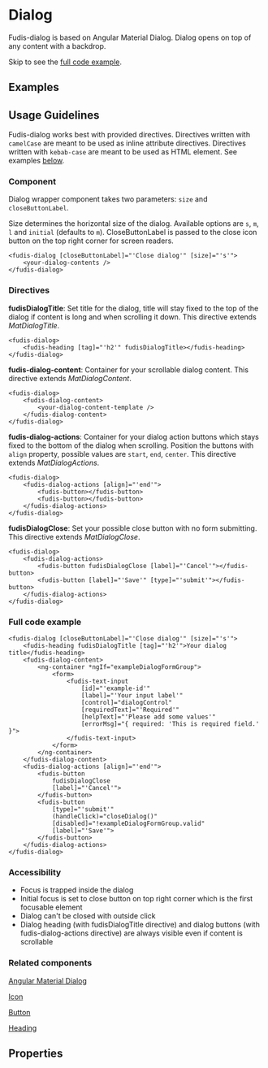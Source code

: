 
<Meta title="Button" component={DialogComponent} />

# Dialog

Fudis-dialog is based on Angular Material Dialog. Dialog opens on top of any content with a backdrop. 

Skip to see the [full code example](#full-code-example).

## Examples

<Canvas>
	<Story id="components-dialog--dialog"></Story>
</Canvas>

## Usage Guidelines

Fudis-dialog works best with provided directives.
Directives written with ``camelCase`` are meant to be used as inline attribute directives.
Directives written with ``kebab-case`` are meant to be used as HTML element. See examples [below](#directives).

### Component

Dialog wrapper component takes two parameters: ``size`` and ``closeButtonLabel``.

Size determines the horizontal size of the dialog. Available options are `s`, `m`, `l` and `initial` (defaults to `m`).
CloseButtonLabel is passed to the close icon button on the top right corner for screen readers.

```
<fudis-dialog [closeButtonLabel]="'Close dialog'" [size]="'s'">
	<your-dialog-contents />
</fudis-dialog>
```

### Directives

**fudisDialogTitle**: Set title for the dialog, title will stay fixed to the top of the dialog if content is long and when scrolling it down. 
This directive extends _MatDialogTitle_.

```
<fudis-dialog>
	<fudis-heading [tag]="'h2'" fudisDialogTitle></fudis-heading>
</fudis-dialog>
```

**fudis-dialog-content**: Container for your scrollable dialog content. This directive extends _MatDialogContent_.

```
<fudis-dialog>
	<fudis-dialog-content>
		<your-dialog-content-template />
	</fudis-dialog-content>
</fudis-dialog>
```

**fudis-dialog-actions**: Container for your dialog action buttons which stays fixed to the bottom of the dialog when scrolling. Position the buttons with `align` property, possible values are `start`, `end`, `center`. This directive extends _MatDialogActions_.

```
<fudis-dialog>
	<fudis-dialog-actions [align]="'end'">
		<fudis-button></fudis-button>
		<fudis-button></fudis-button>
	</fudis-dialog-actions>
</fudis-dialog>
```

**fudisDialogClose**: Set your possible close button with no form submitting. This directive extends _MatDialogClose_.

```
<fudis-dialog>
	<fudis-dialog-actions>
		<fudis-button fudisDialogClose [label]="'Cancel'"></fudis-button>
		<fudis-button [label]="'Save'" [type]="'submit'"></fudis-button>
	</fudis-dialog-actions>
</fudis-dialog>
```

### Full code example

```
<fudis-dialog [closeButtonLabel]="'Close dialog'" [size]="'s'">
	<fudis-heading fudisDialogTitle [tag]="'h2'">Your dialog title</fudis-heading>
	<fudis-dialog-content>
		<ng-container *ngIf="exampleDialogFormGroup">
			<form>
				<fudis-text-input
					[id]="'example-id'"
					[label]="'Your input label'"
					[control]="dialogControl"
					[requiredText]="'Required'"
					[helpText]="'Please add some values'"
					[errorMsg]="{ required: 'This is required field.' }">
				</fudis-text-input>
			</form>
		</ng-container>
	</fudis-dialog-content>
	<fudis-dialog-actions [align]="'end'">
		<fudis-button 
			fudisDialogClose 
			[label]="'Cancel'">
		</fudis-button>
		<fudis-button
			[type]="'submit'"
			(handleClick)="closeDialog()"
			[disabled]="!exampleDialogFormGroup.valid"
			[label]="'Save'">
		</fudis-button>
	</fudis-dialog-actions>
</fudis-dialog>
```

### Accessibility

- Focus is trapped inside the dialog
- Initial focus is set to close button on top right corner which is the first focusable element
- Dialog can't be closed with outside click
- Dialog heading (with fudisDialogTitle directive) and dialog buttons (with fudis-dialog-actions directive) are always visible even if content is scrollable

### Related components

[Angular Material Dialog](https://material.angular.io/components/dialog/overview)

[Icon](/docs/components-icon--icon)

[Button](/docs/components-button--button)

[Heading](components-typography-heading--heading)

## Properties

<ArgsTable of={DialogComponent} />
